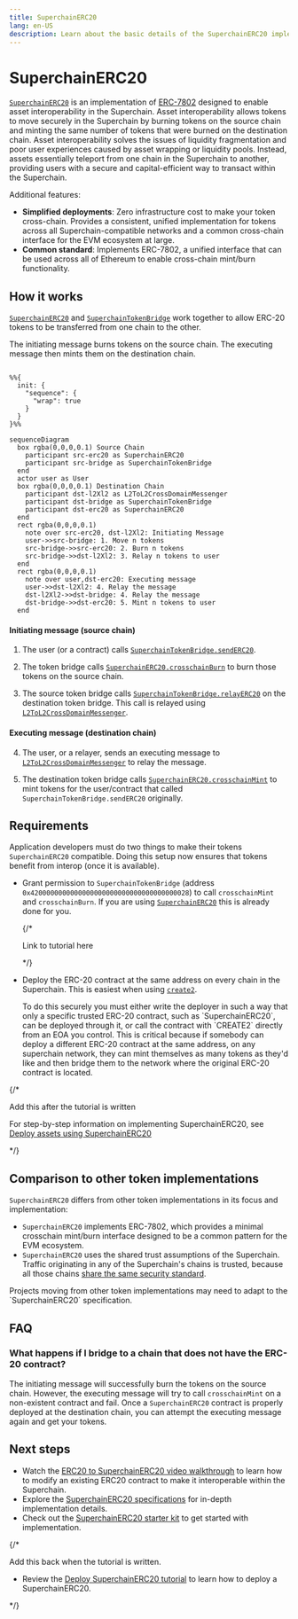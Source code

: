 ```yaml
---
title: SuperchainERC20
lang: en-US
description: Learn about the basic details of the SuperchainERC20 implementation.
---
```




<InteropCallout />

# SuperchainERC20

[`SuperchainERC20`](https://github.com/ethereum-optimism/optimism/blob/develop/packages/contracts-bedrock/src/L2/SuperchainERC20.sol) is an implementation of [ERC-7802](https://ethereum-magicians.org/t/erc-7802-crosschain-token-interface/21508) designed to enable asset interoperability in the Superchain.
Asset interoperability allows tokens to move securely in the Superchain by burning tokens on the source chain and minting the same number of tokens that were burned on the destination chain.
Asset interoperability solves the issues of liquidity fragmentation and poor user experiences caused by asset wrapping or liquidity pools.
Instead, assets essentially teleport from one chain in the Superchain to another, providing users with a secure and capital-efficient way to transact within the Superchain.

Additional features:

*   **Simplified deployments**: Zero infrastructure cost to make your token cross-chain.
    Provides a consistent, unified implementation for tokens across all Superchain-compatible networks and a common cross-chain interface for the EVM ecosystem at large.
*   **Common standard**: Implements ERC-7802, a unified interface that can be used across all of Ethereum to enable cross-chain mint/burn functionality.

## How it works

[`SuperchainERC20`](https://github.com/ethereum-optimism/optimism/blob/develop/packages/contracts-bedrock/src/L2/SuperchainERC20.sol) and [`SuperchainTokenBridge`](https://github.com/ethereum-optimism/optimism/blob/develop/packages/contracts-bedrock/src/L2/SuperchainTokenBridge.sol) work together to allow ERC-20 tokens to be transferred from one chain to the other.

The initiating message burns tokens on the source chain.
The executing message then mints them on the destination chain.

```mermaid

%%{
  init: {
    "sequence": {
      "wrap": true
    }
  }
}%%

sequenceDiagram
  box rgba(0,0,0,0.1) Source Chain
    participant src-erc20 as SuperchainERC20
    participant src-bridge as SuperchainTokenBridge
  end
  actor user as User  
  box rgba(0,0,0,0.1) Destination Chain
    participant dst-l2Xl2 as L2ToL2CrossDomainMessenger
    participant dst-bridge as SuperchainTokenBridge    
    participant dst-erc20 as SuperchainERC20 
  end
  rect rgba(0,0,0,0.1)
    note over src-erc20, dst-l2Xl2: Initiating Message
    user->>src-bridge: 1. Move n tokens
    src-bridge->>src-erc20: 2. Burn n tokens
    src-bridge->>dst-l2Xl2: 3. Relay n tokens to user
  end
  rect rgba(0,0,0,0.1)
    note over user,dst-erc20: Executing message
    user->>dst-l2Xl2: 4. Relay the message
    dst-l2Xl2->>dst-bridge: 4. Relay the message
    dst-bridge->>dst-erc20: 5. Mint n tokens to user
  end
```

#### Initiating message (source chain)

1.  The user (or a contract) calls [`SuperchainTokenBridge.sendERC20`](https://github.com/ethereum-optimism/optimism/blob/develop/packages/contracts-bedrock/src/L2/SuperchainTokenBridge.sol#L52-L78).

2.  The token bridge calls [`SuperchainERC20.crosschainBurn`](https://github.com/ethereum-optimism/optimism/blob/develop/packages/contracts-bedrock/src/L2/SuperchainERC20.sol#L37-L46) to burn those tokens on the source chain.

3.  The source token bridge calls [`SuperchainTokenBridge.relayERC20`](https://github.com/ethereum-optimism/optimism/blob/develop/packages/contracts-bedrock/src/L2/SuperchainTokenBridge.sol#L80-L97) on the destination token bridge.
    This call is relayed using [`L2ToL2CrossDomainMessenger`](./message-passing).

#### Executing message (destination chain)

4.  The user, or a relayer, sends an executing message to [`L2ToL2CrossDomainMessenger`](./message-passing) to relay the message.

5.  The destination token bridge calls [`SuperchainERC20.crosschainMint`](https://github.com/ethereum-optimism/optimism/blob/develop/packages/contracts-bedrock/src/L2/SuperchainERC20.sol#L26-L35) to mint tokens for the user/contract that called `SuperchainTokenBridge.sendERC20` originally.

## Requirements

Application developers must do two things to make their tokens `SuperchainERC20` compatible.
Doing this setup now ensures that tokens benefit from interop (once it is available).

*   Grant permission to `SuperchainTokenBridge` (address `0x4200000000000000000000000000000000000028`) to call `crosschainMint` and `crosschainBurn`.
    If you are using [`SuperchainERC20`](https://github.com/ethereum-optimism/optimism/blob/develop/packages/contracts-bedrock/src/L2/SuperchainERC20.sol) this is already done for you.

    {/* 
    
    Link to tutorial here
    
    */}

*   Deploy the ERC-20 contract at the same address on every chain in the Superchain.
    This is easiest when using [`create2`](https://book.getfoundry.sh/tutorials/create2-tutorial).

    <Callout type="warning">
      To do this securely you must either write the deployer in such a way that only a specific trusted ERC-20 contract, such as `SuperchainERC20`, can be deployed through it,
      or call the contract with `CREATE2` directly from an EOA you control.
      This is critical because if somebody can deploy a different ERC-20 contract at the same address, on any superchain network, they can mint themselves as many tokens as they'd like and then bridge them to the network where the original ERC-20 contract is located.
    </Callout>

{/* 

Add this after the tutorial is written

For step-by-step information on implementing SuperchainERC20, see [Deploy assets using SuperchainERC20](/stack/interop/assets/deploy-superchain-erc20)

*/}

## Comparison to other token implementations

`SuperchainERC20` differs from other token implementations in its focus and implementation:

*   `SuperchainERC20` implements ERC-7802, which provides a minimal crosschain mint/burn interface designed to be a common pattern for the EVM ecosystem.
*   `SuperchainERC20` uses the shared trust assumptions of the Superchain.
    Traffic originating in any of the Superchain's chains is trusted, because all those chains [share the same security standard](https://docs.optimism.io/superchain/standard-configuration).

<Callout type="info">
  Projects moving from other token implementations may need to adapt to the `SuperchainERC20` specification.
</Callout>

## FAQ

### What happens if I bridge to a chain that does not have the ERC-20 contract?

The initiating message will successfully burn the tokens on the source chain.
However, the executing message will try to call `crosschainMint` on a non-existent contract and fail.
Once a `SuperchainERC20` contract is properly deployed at the destination chain, you can attempt the executing message again and get your tokens.

## Next steps

*   Watch the [ERC20 to SuperchainERC20 video walkthrough](https://www.youtube.com/watch?v=Gb8glkyBdBA) to learn how to modify an existing ERC20 contract to make it interoperable within the Superchain.
*   Explore the [SuperchainERC20 specifications](https://specs.optimism.io/interop/token-bridging.html) for in-depth implementation details.
*   Check out the [SuperchainERC20 starter kit](https://github.com/ethereum-optimism/superchainerc20-starter) to get started with implementation.

{/*

Add this back when the tutorial is written.

*   Review the [Deploy SuperchainERC20 tutorial](../assets/deploy-superchain-erc20) to learn how to deploy a SuperchainERC20.

*/}
